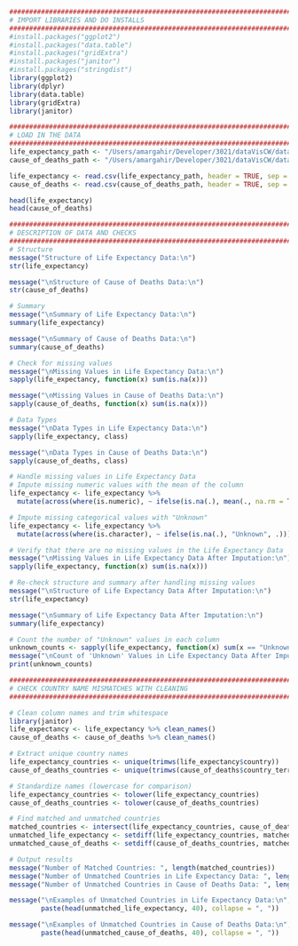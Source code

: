 ```r
########################################################################################################
# IMPORT LIBRARIES AND DO INSTALLS 
########################################################################################################
#install.packages("ggplot2")
#install.packages("data.table")
#install.packages("gridExtra")
#install.packages("janitor")
#install.packages("stringdist")
library(ggplot2)
library(dplyr)
library(data.table)
library(gridExtra)
library(janitor)
```

```r
########################################################################################################
# LOAD IN THE DATA 
########################################################################################################
life_expectancy_path <- "/Users/amargahir/Developer/3021/dataVisCW/dataVisCW/Life_Expectancy_Data.csv"
cause_of_deaths_path <- "/Users/amargahir/Developer/3021/dataVisCW/dataVisCW/cause_of_deaths.csv"

life_expectancy <- read.csv(life_expectancy_path, header = TRUE, sep = ",")
cause_of_deaths <- read.csv(cause_of_deaths_path, header = TRUE, sep = ",")

head(life_expectancy)
head(cause_of_deaths)


```

```r
########################################################################################################
# DESCRIPTION OF DATA AND CHECKS 
########################################################################################################
# Structure
message("Structure of Life Expectancy Data:\n")
str(life_expectancy)

message("\nStructure of Cause of Deaths Data:\n")
str(cause_of_deaths)

# Summary
message("\nSummary of Life Expectancy Data:\n")
summary(life_expectancy)

message("\nSummary of Cause of Deaths Data:\n")
summary(cause_of_deaths)

# Check for missing values 
message("\nMissing Values in Life Expectancy Data:\n")
sapply(life_expectancy, function(x) sum(is.na(x)))

message("\nMissing Values in Cause of Deaths Data:\n")
sapply(cause_of_deaths, function(x) sum(is.na(x)))

# Data Types 
message("\nData Types in Life Expectancy Data:\n")
sapply(life_expectancy, class)

message("\nData Types in Cause of Deaths Data:\n")
sapply(cause_of_deaths, class)

# Handle missing values in Life Expectancy Data
# Impute missing numeric values with the mean of the column
life_expectancy <- life_expectancy %>%
  mutate(across(where(is.numeric), ~ ifelse(is.na(.), mean(., na.rm = TRUE), .)))

# Impute missing categorical values with "Unknown"
life_expectancy <- life_expectancy %>%
  mutate(across(where(is.character), ~ ifelse(is.na(.), "Unknown", .)))

# Verify that there are no missing values in the Life Expectancy Data
message("\nMissing Values in Life Expectancy Data After Imputation:\n")
sapply(life_expectancy, function(x) sum(is.na(x)))

# Re-check structure and summary after handling missing values
message("\nStructure of Life Expectancy Data After Imputation:\n")
str(life_expectancy)

message("\nSummary of Life Expectancy Data After Imputation:\n")
summary(life_expectancy)

# Count the number of "Unknown" values in each column
unknown_counts <- sapply(life_expectancy, function(x) sum(x == "Unknown"))
message("\nCount of 'Unknown' Values in Life Expectancy Data After Imputation:\n")
print(unknown_counts)


```
```r
########################################################################################################
# CHECK COUNTRY NAME MISMATCHES WITH CLEANING
########################################################################################################

# Clean column names and trim whitespace
library(janitor)
life_expectancy <- life_expectancy %>% clean_names()
cause_of_deaths <- cause_of_deaths %>% clean_names()

# Extract unique country names
life_expectancy_countries <- unique(trimws(life_expectancy$country))
cause_of_deaths_countries <- unique(trimws(cause_of_deaths$country_territory))

# Standardize names (lowercase for comparison)
life_expectancy_countries <- tolower(life_expectancy_countries)
cause_of_deaths_countries <- tolower(cause_of_deaths_countries)

# Find matched and unmatched countries
matched_countries <- intersect(life_expectancy_countries, cause_of_deaths_countries)
unmatched_life_expectancy <- setdiff(life_expectancy_countries, matched_countries)
unmatched_cause_of_deaths <- setdiff(cause_of_deaths_countries, matched_countries)

# Output results
message("Number of Matched Countries: ", length(matched_countries))
message("Number of Unmatched Countries in Life Expectancy Data: ", length(unmatched_life_expectancy))
message("Number of Unmatched Countries in Cause of Deaths Data: ", length(unmatched_cause_of_deaths))

message("\nExamples of Unmatched Countries in Life Expectancy Data:\n", 
        paste(head(unmatched_life_expectancy, 40), collapse = ", "))

message("\nExamples of Unmatched Countries in Cause of Deaths Data:\n", 
        paste(head(unmatched_cause_of_deaths, 40), collapse = ", "))
```